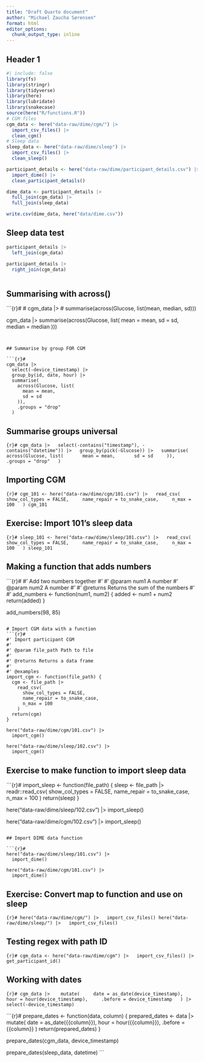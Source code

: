 ```yaml
---
title: "Draft Quarto document"
author: "Michael Zaucha Sørensen"
format: html
editor_options: 
  chunk_output_type: inline
---
```


## Header 1

```r
#| include: false
library(fs)
library(stringr)
library(tidyverse)
library(here)
library(lubridate)
library(snakecase)
source(here("R/functions.R"))
# CGM files
cgm_data <- here("data-raw/dime/cgm/") |>
  import_csv_files() |>
  clean_cgm()
# Sleep data
sleep_data <- here("data-raw/dime/sleep") |>
  import_csv_files() |>
  clean_sleep()

participant_details <- here("data-raw/dime/participant_details.csv") |>
  import_dime() |>
  clean_participant_details()

dime_data <- participant_details |> 
  full_join(cgm_data) |> 
  full_join(sleep_data)

write.csv(dime_data, here("data/dime.csv"))
```

## Sleep data test

```r
participant_details |> 
  left_join(cgm_data)
```

```r
participant_details |> 
  right_join(cgm_data)
```

```r

```


## Summarising with across()

```{r}#
# cgm_data |>
# summarise(across(Glucose, list(mean, median, sd)))

cgm_data |>
  summarise(across(Glucose, list(
    mean = mean,
    sd = sd,
    median = median
  )))
```


## Summarise by group FOR CGM

```{r}#
cgm_data |>
  select(-device_timestamp) |>
  group_by(id, date, hour) |>
  summarise(
    across(Glucose, list(
      mean = mean,
      sd = sd
    )),
    .groups = "drop"
  )
```

## Summarise groups universal

```{r}#
cgm_data |>
  select(-contains("timestamp"), -contains("datetime")) |>
  group_by(pick(-Glucose)) |>
  summarise(
    across(Glucose, list(
      mean = mean,
      sd = sd
    )),
    .groups = "drop"
  )
```


## Importing CGM
```{r}#
cgm_101 <- here("data-raw/dime/cgm/101.csv") |>
  read_csv(
    show_col_types = FALSE,
    name_repair = to_snake_case,
    n_max = 100
  )
cgm_101
```

## Exercise: Import 101's sleep data
```{r}#
sleep_101 <- here("data-raw/dime/sleep/101.csv") |>
  read_csv(
    show_col_types = FALSE,
    name_repair = to_snake_case,
    n_max = 100
  )
sleep_101
```

## Making a function that adds numbers

```{r}#
#' Add two numbers together
#'
#' @param num1 A number
#' @param num2 A number
#'
#' @returns Returns the sum of the numbers
#'
#'
add_numbers <- function(num1, num2) {
  added <- num1 + num2
  return(added)
}

add_numbers(98, 85)
```

# Import CGM data with a function
```{r}#
#' Import participant CGM
#'
#' @param file_path Path to file
#'
#' @returns Returns a data frame
#'
#' @examples
import_cgm <- function(file_path) {
  cgm <- file_path |>
    read_csv(
      show_col_types = FALSE,
      name_repair = to_snake_case,
      n_max = 100
    )
  return(cgm)
}

here("data-raw/dime/cgm/101.csv") |>
  import_cgm()

here("data-raw/dime/sleep/102.csv") |>
  import_cgm()
```

## Exercise to make function to import sleep data

```{r}#
import_sleep <- function(file_path) {
  sleep <- file_path |>
    readr::read_csv(
      show_col_types = FALSE,
      name_repair = to_snake_case,
      n_max = 100
    )
  return(sleep)
}

here("data-raw/dime/sleep/102.csv") |>
  import_sleep()

here("data-raw/dime/cgm/102.csv") |>
  import_sleep()
```

## Import DIME data function

```{r}#
here("data-raw/dime/sleep/101.csv") |>
  import_dime()

here("data-raw/dime/cgm/101.csv") |>
  import_dime()
```

## Exercise: Convert map to function and use on sleep

```{r}#
here("data-raw/dime/cgm/") |>
  import_csv_files()
here("data-raw/dime/sleep/") |>
  import_csv_files()
```

## Testing regex with path ID

```{r}#
cgm_data <- here("data-raw/dime/cgm") |>
  import_csv_files() |>
  get_participant_id()
```

## Working with dates

```{r}#
cgm_data |> 
  mutate(
    date = as_date(device_timestamp),
    hour = hour(device_timestamp),
    .before = device_timestamp
  ) |> 
  select(-device_timestamp)
```

```{r}#
prepare_dates <- function(data, column) {
  prepared_dates <- data |> 
  mutate(
    date = as_date({{column}}),
    hour = hour({{column}}),
    .before = {{column}}
  )
  return(prepared_dates)
}

prepare_dates(cgm_data, device_timestamp)

prepare_dates(sleep_data, datetime)
```
